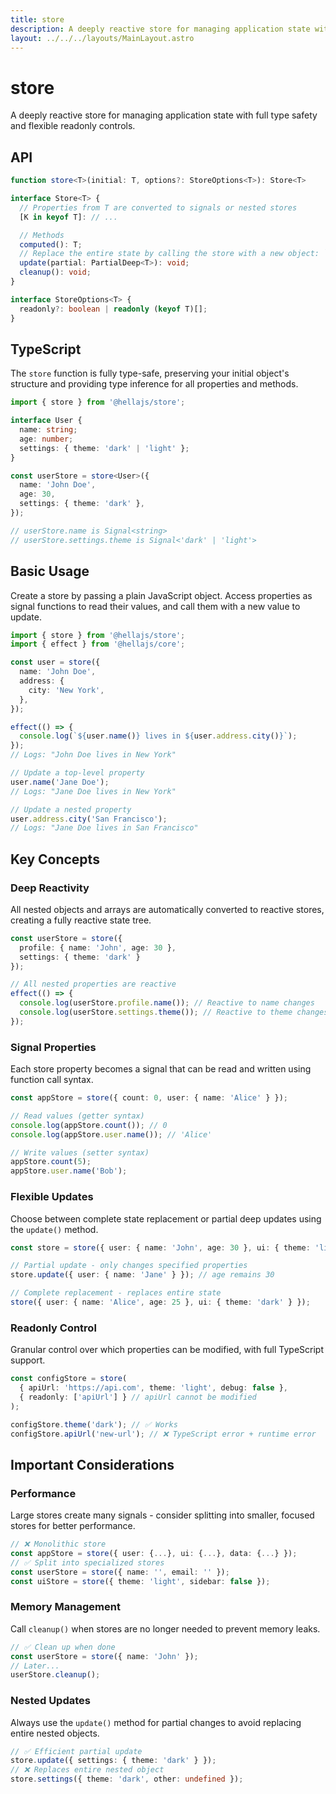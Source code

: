 ```yaml
---
title: store
description: A deeply reactive store for managing application state with full type safety and flexible readonly controls.
layout: ../../../layouts/MainLayout.astro
---
```


# store

A deeply reactive store for managing application state with full type safety and flexible readonly controls.

## API

```typescript
function store<T>(initial: T, options?: StoreOptions<T>): Store<T>

interface Store<T> {
  // Properties from T are converted to signals or nested stores
  [K in keyof T]: // ...

  // Methods
  computed(): T;
  // Replace the entire state by calling the store with a new object: `store(newState)`
  update(partial: PartialDeep<T>): void;
  cleanup(): void;
}

interface StoreOptions<T> {
  readonly?: boolean | readonly (keyof T)[];
}
```

## TypeScript

The `store` function is fully type-safe, preserving your initial object's structure and providing type inference for all properties and methods.

```typescript
import { store } from '@hellajs/store';

interface User {
  name: string;
  age: number;
  settings: { theme: 'dark' | 'light' };
}

const userStore = store<User>({
  name: 'John Doe',
  age: 30,
  settings: { theme: 'dark' },
});

// userStore.name is Signal<string>
// userStore.settings.theme is Signal<'dark' | 'light'>
```

## Basic Usage

Create a store by passing a plain JavaScript object. Access properties as signal functions to read their values, and call them with a new value to update.

```typescript
import { store } from '@hellajs/store';
import { effect } from '@hellajs/core';

const user = store({
  name: 'John Doe',
  address: {
    city: 'New York',
  },
});

effect(() => {
  console.log(`${user.name()} lives in ${user.address.city()}`);
});
// Logs: "John Doe lives in New York"

// Update a top-level property
user.name('Jane Doe');
// Logs: "Jane Doe lives in New York"

// Update a nested property
user.address.city('San Francisco');
// Logs: "Jane Doe lives in San Francisco"
```

## Key Concepts

### Deep Reactivity

All nested objects and arrays are automatically converted to reactive stores, creating a fully reactive state tree.

```typescript
const userStore = store({
  profile: { name: 'John', age: 30 },
  settings: { theme: 'dark' }
});

// All nested properties are reactive
effect(() => {
  console.log(userStore.profile.name()); // Reactive to name changes
  console.log(userStore.settings.theme()); // Reactive to theme changes
});
```

### Signal Properties

Each store property becomes a signal that can be read and written using function call syntax.

```typescript
const appStore = store({ count: 0, user: { name: 'Alice' } });

// Read values (getter syntax)
console.log(appStore.count()); // 0
console.log(appStore.user.name()); // 'Alice'

// Write values (setter syntax)
appStore.count(5);
appStore.user.name('Bob');
```

### Flexible Updates

Choose between complete state replacement or partial deep updates using the `update()` method.

```typescript
const store = store({ user: { name: 'John', age: 30 }, ui: { theme: 'light' } });

// Partial update - only changes specified properties
store.update({ user: { name: 'Jane' } }); // age remains 30

// Complete replacement - replaces entire state
store({ user: { name: 'Alice', age: 25 }, ui: { theme: 'dark' } });
```

### Readonly Control

Granular control over which properties can be modified, with full TypeScript support.

```typescript
const configStore = store(
  { apiUrl: 'https://api.com', theme: 'light', debug: false },
  { readonly: ['apiUrl'] } // apiUrl cannot be modified
);

configStore.theme('dark'); // ✅ Works
configStore.apiUrl('new-url'); // ❌ TypeScript error + runtime error
```

## Important Considerations

### Performance

Large stores create many signals - consider splitting into smaller, focused stores for better performance.

```typescript
// ❌ Monolithic store
const appStore = store({ user: {...}, ui: {...}, data: {...} });
// ✅ Split into specialized stores
const userStore = store({ name: '', email: '' });
const uiStore = store({ theme: 'light', sidebar: false });
```

### Memory Management

Call `cleanup()` when stores are no longer needed to prevent memory leaks.

```typescript
// ✅ Clean up when done
const userStore = store({ name: 'John' });
// Later...
userStore.cleanup();
```

### Nested Updates

Always use the `update()` method for partial changes to avoid replacing entire nested objects.

```typescript
// ✅ Efficient partial update
store.update({ settings: { theme: 'dark' } });
// ❌ Replaces entire nested object
store.settings({ theme: 'dark', other: undefined });
```

